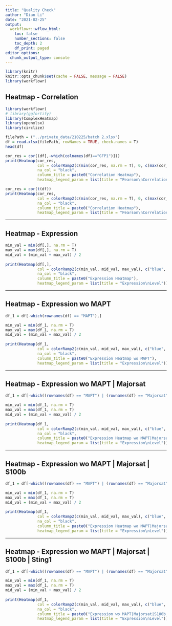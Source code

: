 ```yaml
---
title: "Quality Check"
author: "Dian Li"
date: "2021-02-25"
output: 
  workflowr::wflow_html:
    toc: false
    number_sections: false
    toc_depth: 2
    df_print: paged
editor_options:
  chunk_output_type: console
---
```


```r
library(knitr)
knitr::opts_chunk$set(cache = FALSE, message = FALSE)
library(workflowr)
```

## **Heatmap - Correlation** 

```r
library(workflowr)
# library(ggfortify)
library(ComplexHeatmap)
library(openxlsx)
library(circlize)
```

```r
filePath = ("../private_data/210225/batch 2.xlsx")
df = read.xlsx(filePath, rowNames = TRUE, check.names = T)
head(df)

cor_res = cor((df[,-which(colnames(df)=="GFP1")]))
print(Heatmap(cor_res, 
              col = colorRamp2(c(min(cor_res, na.rm = T), 0, c(max(cor_res, na.rm = T))), c("blue", "white", "red")),
              na_col = "black",
              column_title = paste0("Correlation Heatmap"),
              heatmap_legend_param = list(title = "Pearson\nCorrelation")))

cor_res = cor(t(df))
print(Heatmap(cor_res, 
              col = colorRamp2(c(min(cor_res, na.rm = T), 0, c(max(cor_res, na.rm = T))), c("blue", "white", "red")),
              na_col = "black",
              column_title = paste0("Correlation Heatmap"),
              heatmap_legend_param = list(title = "Pearson\nCorrelation")))
```

-----

## **Heatmap - Expression ** 
```r
min_val = min(df[,], na.rm = T)
max_val = max(df[,], na.rm = T)
mid_val = (min_val + max_val) / 2
           
print(Heatmap(df[,], 
              col = colorRamp2(c(min_val, mid_val, max_val), c("blue", "white", "red")),
              na_col = "black",
              column_title = paste0("Expression Heatmap"),
              heatmap_legend_param = list(title = "Expression\nLevel")))
```         


-----

## **Heatmap - Expression wo MAPT ** 
```r
df_1 = df[-which(rownames(df) == "MAPT"),]

min_val = min(df_1, na.rm = T)
max_val = max(df_1, na.rm = T)
mid_val = (min_val + max_val) / 2
           
print(Heatmap(df_1, 
              col = colorRamp2(c(min_val, mid_val, max_val), c("blue", "white", "red")),
              na_col = "black",
              column_title = paste0("Expression Heatmap wo MAPT"),
              heatmap_legend_param = list(title = "Expression\nLevel")))
```    


-----

## **Heatmap - Expression wo MAPT | Majorsat** 
```r
df_1 = df[-which((rownames(df) == "MAPT") | (rownames(df) == "Majorsat")),]

min_val = min(df_1, na.rm = T)
max_val = max(df_1, na.rm = T)
mid_val = (min_val + max_val) / 2
           
print(Heatmap(df_1, 
              col = colorRamp2(c(min_val, mid_val, max_val), c("blue", "white", "red")),
              na_col = "black",
              column_title = paste0("Expression Heatmap wo MAPT|Majorsat"),
              heatmap_legend_param = list(title = "Expression\nLevel")))
``` 


-----

## **Heatmap - Expression wo MAPT | Majorsat | S100b** 
```r
df_1 = df[-which((rownames(df) == "MAPT") | (rownames(df) == "Majorsat") | (rownames(df) == "S100b")),]

min_val = min(df_1, na.rm = T)
max_val = max(df_1, na.rm = T)
mid_val = (min_val + max_val) / 2
           
print(Heatmap(df_1, 
              col = colorRamp2(c(min_val, mid_val, max_val), c("blue", "white", "red")),
              na_col = "black",
              column_title = paste0("Expression Heatmap wo MAPT|Majorsat|S100b"),
              heatmap_legend_param = list(title = "Expression\nLevel")))
``` 

-----

## **Heatmap - Expression wo MAPT | Majorsat | S100b | Sting1** 
```r
df_1 = df[-which((rownames(df) == "MAPT") | (rownames(df) == "Majorsat") | (rownames(df) == "S100b") | (rownames(df) == "Sting1")),]

min_val = min(df_1, na.rm = T)
max_val = max(df_1, na.rm = T)
mid_val = (min_val + max_val) / 2
           
print(Heatmap(df_1, 
              col = colorRamp2(c(min_val, mid_val, max_val), c("blue", "white", "red")),
              na_col = "black",
              column_title = paste0("Expression wo MAPT|Majorsat|S100b|Sting1"),
              heatmap_legend_param = list(title = "Expression\nLevel")))
``` 
       